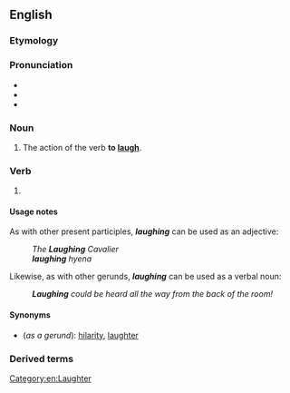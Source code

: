 ==English==
{{listen|filename=Laughter.ogg|title=Recorded '''laughter''' of a person.}}

===Etymology===
{{suffix|en|laugh|ing}}

===Pronunciation===
* {{IPA|/ˈlɑːfɪŋ/|lang=en}}
* {{audio|en-us-laughing.ogg|Audio (US)|lang=en}}
* {{rhymes|ɑːfɪŋ|lang=en}}

===Noun===
{{en-noun|~}}

# The action of the verb '''to [[laugh]]'''.

===Verb===
{{head|en|present participle}}

# {{present participle of|laugh|lang=en|nocat=1}}

====Usage notes====
As with other present participles, '''''laughing''''' can be used as an adjective:
: ''The '''Laughing''' Cavalier''
: '''''laughing''' hyena''

Likewise, as with other gerunds, '''''laughing''''' can be used as a verbal noun:
: '''''Laughing''' could be heard all the way from the back of the room!''

====Synonyms====
* (''as a gerund''): [[hilarity]], [[laughter]]

===Derived terms===
{{der3|lang=en
|{{l|en|laughing academy}}
|{{l|en|laughing dove}}
|{{l|en|laughing falcon}}
|{{l|en|laughing gas}}
|{{l|en|laughing gear}}
|{{l|en|laughing goose}}
|{{l|en|laughing gull}}
|{{l|en|laughing hyena}}
|{{l|en|laughing jackass}}
|{{l|en|laughing owl}}
|{{l|en|laughingstock}}
}}

[[Category:en:Laughter]]